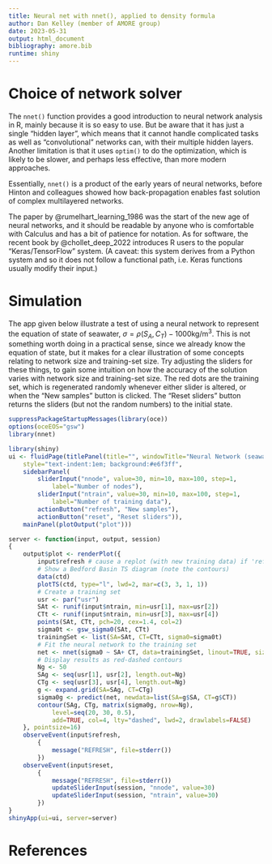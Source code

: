 ```yaml
---
title: Neural net with nnet(), applied to density formula
author: Dan Kelley (member of AMORE group)
date: 2023-05-31
output: html_document
bibliography: amore.bib
runtime: shiny
---
```


# Choice of network solver

The `nnet()` function provides a good introduction to neural network analysis in
R, mainly because it is so easy to use.  But be aware that it has just a single
"hidden layer", which means that it cannot handle complicated tasks as well as
"convolutional" networks can, with their multiple hidden layers.  Another
limitation is that it uses `optim()` to do the optimization, which is likely to
be slower, and perhaps less effective, than more modern approaches.

Essentially, `nnet()` is a product of the early years of neural networks, before
Hinton and colleagues showed how back-propagation enables fast solution of
complex multilayered networks.

The paper by @rumelhart_learning_1986 was the start of the new age of neural
networks, and it should be readable by anyone who is comfortable with Calculus
and has a bit of patience for notation. As for software, the recent book by
@chollet_deep_2022 introduces R users to the popular "Keras/TensorFlow" system.
(A caveat: this system derives from a Python system and so it does not follow a
functional path, i.e. Keras functions usually modify their input.)

# Simulation

The app given below illustrate a test of using a neural network to represent the
equation of state of seawater, $\sigma=\rho(S_A, C_T)-1000$kg/m$^3$.  This is
not something worth doing in a practical sense, since we already know the
equation of state, but it makes for a clear illustration of some concepts
relating to network size and training-set size. Try adjusting the sliders for
these things, to gain some intuition on how the accuracy of the solution varies
with network size and training-set size.  The red dots are the training set,
which is regenerated randomly whenever either slider is altered, or when the
"New samples" button is clicked.  The "Reset sliders" button returns the sliders
(but not the random numbers) to the initial state.


```r
suppressPackageStartupMessages(library(oce))
options(oceEOS="gsw")
library(nnet)

library(shiny)
ui <- fluidPage(titlePanel(title="", windowTitle="Neural Network (seawater density)"),
    style="text-indent:1em; background:#e6f3ff",
    sidebarPanel(
        sliderInput("nnode", value=30, min=10, max=100, step=1,
            label="Number of nodes"),
        sliderInput("ntrain", value=30, min=10, max=100, step=1,
            label="Number of training data"),
        actionButton("refresh", "New samples"),
        actionButton("reset", "Reset sliders")),
    mainPanel(plotOutput("plot")))

server <- function(input, output, session)
{
    output$plot <- renderPlot({
        input$refresh # cause a replot (with new training data) if 'refresh' is clicked
        # Show a Bedford Basin TS diagram (note the contours)
        data(ctd)
        plotTS(ctd, type="l", lwd=2, mar=c(3, 3, 1, 1))
        # Create a training set
        usr <- par("usr")
        SAt <- runif(input$ntrain, min=usr[1], max=usr[2])
        CTt <- runif(input$ntrain, min=usr[3], max=usr[4])
        points(SAt, CTt, pch=20, cex=1.4, col=2)
        sigma0t <- gsw_sigma0(SAt, CTt)
        trainingSet <- list(SA=SAt, CT=CTt, sigma0=sigma0t)
        # Fit the neural network to the training set
        net <- nnet(sigma0 ~ SA+ CT, data=trainingSet, linout=TRUE, size=input$nnode)
        # Display results as red-dashed contours
        Ng <- 50
        SAg <- seq(usr[1], usr[2], length.out=Ng)
        CTg <- seq(usr[3], usr[4], length.out=Ng)
        g <- expand.grid(SA=SAg, CT=CTg)
        sigma0g <- predict(net, newdata=list(SA=g$SA, CT=g$CT))
        contour(SAg, CTg, matrix(sigma0g, nrow=Ng),
            level=seq(20, 30, 0.5),
            add=TRUE, col=4, lty="dashed", lwd=2, drawlabels=FALSE)
    }, pointsize=16)
    observeEvent(input$refresh,
        {
            message("REFRESH", file=stderr())
        })
    observeEvent(input$reset,
        {
            message("REFRESH", file=stderr())
            updateSliderInput(session, "nnode", value=30)
            updateSliderInput(session, "ntrain", value=30)
        })
}
shinyApp(ui=ui, server=server)
```

# References
